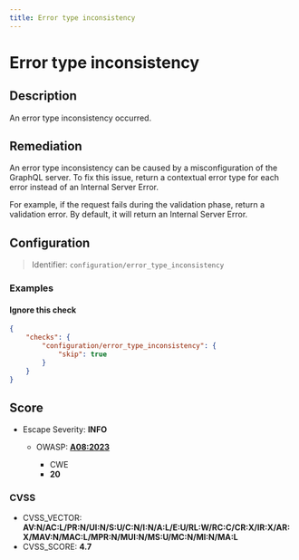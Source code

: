 ```yaml
---
title: Error type inconsistency
---
```


# Error type inconsistency

## Description

An error type inconsistency occurred.


## Remediation

An error type inconsistency can be caused by a misconfiguration of the GraphQL server.
To fix this issue, return a contextual error type for each error instead of an Internal Server Error.

For example, if the request fails during the validation phase, return a validation error.
By default, it will return an Internal Server Error.



## Configuration

> Identifier: `configuration/error_type_inconsistency`



### Examples



#### Ignore this check

```json
{
    "checks": {
        "configuration/error_type_inconsistency": {
            "skip": true
        }
    }
}
```




## Score

- Escape Severity: **<span className="info-severityom">INFO</span>**
  - OWASP: **[A08:2023](https://github.com/OWASP/API-Security/blob/master/editions/2023/en/0xa8-lack-of-protection-from-automated-threats.md)**
    
    - CWE
    - **20**
      
      
      

### CVSS

- CVSS_VECTOR: **AV:N/AC:L/PR:N/UI:N/S:U/C:N/I:N/A:L/E:U/RL:W/RC:C/CR:X/IR:X/AR:X/MAV:N/MAC:L/MPR:N/MUI:N/MS:U/MC:N/MI:N/MA:L**
- CVSS_SCORE: **4.7**

